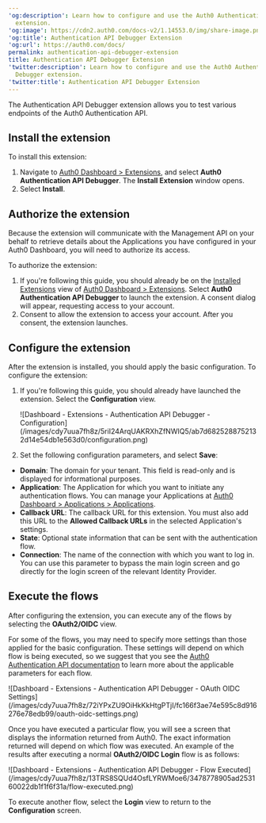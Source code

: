 ---
'og:description': Learn how to configure and use the Auth0 Authentication API Debugger
  extension.
'og:image': https://cdn2.auth0.com/docs-v2/1.14553.0/img/share-image.png
'og:title': Authentication API Debugger Extension
'og:url': https://auth0.com/docs/
permalink: authentication-api-debugger-extension
title: Authentication API Debugger Extension
'twitter:description': Learn how to configure and use the Auth0 Authentication API
  Debugger extension.
'twitter:title': Authentication API Debugger Extension
---
The Authentication API Debugger extension allows you to test various endpoints of the Auth0 Authentication API.

## Install the extension

To install this extension:

1. Navigate to [Auth0 Dashboard > Extensions](https://manage.auth0.com/#/extensions), and select **Auth0 Authentication API Debugger**. The **Install Extension** window opens.
2. Select **Install**.

## Authorize the extension

Because the extension will communicate with the <Tooltip tip="Management API: A product to allow customers to perform administrative tasks." cta="View Glossary" href="/docs/glossary?term=Management+API">Management API</Tooltip> on your behalf to retrieve details about the Applications you have configured in your <Tooltip tip="Auth0 Dashboard: Auth0's main product to configure your services." cta="View Glossary" href="/docs/glossary?term=Auth0+Dashboard">Auth0 Dashboard</Tooltip>, you will need to authorize its access.

To authorize the extension:

1. If you're following this guide, you should already be on the [Installed Extensions](https://manage.auth0.com/#/extensions) view of [Auth0 Dashboard > Extensions](https://manage.auth0.com/#/extensions). Select **Auth0 Authentication API Debugger** to launch the extension. A consent dialog will appear, requesting access to your account.
2. Consent to allow the extension to access your account. After you consent, the extension launches.

## Configure the extension

After the extension is installed, you should apply the basic configuration. To configure the extension:

1. If you're following this guide, you should already have launched the extension. Select the **Configuration** view.

   <Frame>![Dashboard - Extensions - Authentication API Debugger - Configuration](/images/cdy7uua7fh8z/5riI24ArqUAKRXhZfNWIQ5/ab7d6825288752132d14e54db1e563d0/configuration.png)</Frame>
2. Set the following configuration parameters, and select **Save**:

* **Domain**: The domain for your tenant. This field is read-only and is displayed for informational purposes.
* **Application**: The Application for which you want to initiate any authentication flows. You can manage your Applications at [Auth0 Dashboard > Applications > Applications](https://manage.auth0.com/#/applications).
* **Callback URL**: The callback URL for this extension. You must also add this URL to the **Allowed Callback URLs** in the selected Application's settings.
* **State**: Optional state information that can be sent with the authentication flow.
* **Connection**: The name of the connection with which you want to log in. You can use this parameter to bypass the main login screen and go directly for the login screen of the relevant <Tooltip tip="Identity Provider (IdP): Service that stores and manages digital identities." cta="View Glossary" href="/docs/glossary?term=Identity+Provider">Identity Provider</Tooltip>.

## Execute the flows

After configuring the extension, you can execute any of the flows by selecting the **OAuth2/OIDC** view.

<Callout icon="file-lines" color="#0EA5E9" iconType="regular">

For some of the flows, you may need to specify more settings than those applied for the basic configuration. These settings will depend on which flow is being executed, so we suggest that you see the [Auth0 Authentication API documentation](/docs/api) to learn more about the applicable parameters for each flow.

</Callout>

<Frame>![Dashboard - Extensions - Authentication API Debugger - OAuth OIDC Settings](/images/cdy7uua7fh8z/72iYPxZU9OiHkKkHtgPTjI/fc166f3ae74e595c8d916276e78edb99/oauth-oidc-settings.png)</Frame>

Once you have executed a particular flow, you will see a screen that displays the information returned from Auth0. The exact information returned will depend on which flow was executed. An example of the results after executing a normal **OAuth2/OIDC Login** flow is as follows:

<Frame>![Dashboard - Extensions - Authentication API Debugger - Flow Executed](/images/cdy7uua7fh8z/13TRS8SQUd4OsfLYRWMoe6/3478778905ad253160022db1f1f6f31a/flow-executed.png)</Frame>

To execute another flow, select the **Login** view to return to the **Configuration** screen.